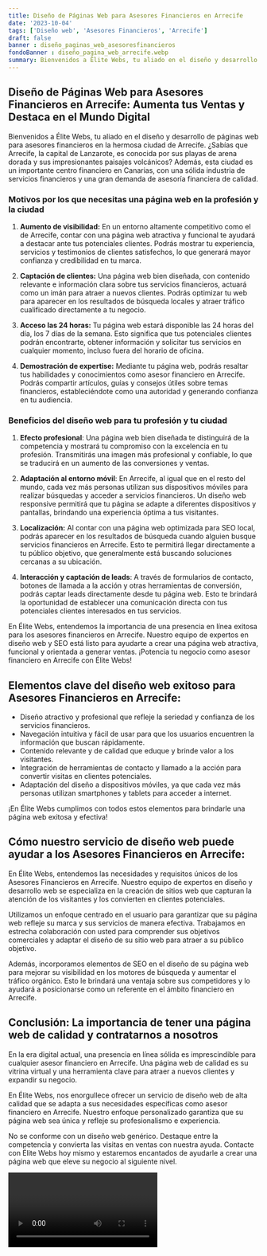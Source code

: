```yaml
---
title: Diseño de Páginas Web para Asesores Financieros en Arrecife
date: '2023-10-04'
tags: ['Diseño web', 'Asesores Financieros', 'Arrecife']
draft: false
banner : diseño_paginas_web_asesoresfinancieros
fondoBanner : diseño_pagina_web_arrecife.webp
summary: Bienvenidos a Élite Webs, tu aliado en el diseño y desarrollo de páginas web para asesores financieros en la hermosa ciudad de Arrecife. ¿Sabías que Arrecife, la capital de Lanzarote, es conocida por sus playas de arena dorada y sus impresionantes paisajes volcánicos? Además, esta ciudad es un importante centro financiero en Canarias, con una sólida industria de servicios financieros y una gran demanda de asesoría financiera de calidad.
---
```


## Diseño de Páginas Web para Asesores Financieros en Arrecife: Aumenta tus Ventas y Destaca en el Mundo Digital

Bienvenidos a Élite Webs, tu aliado en el diseño y desarrollo de páginas web para asesores financieros en la hermosa ciudad de Arrecife. ¿Sabías que Arrecife, la capital de Lanzarote, es conocida por sus playas de arena dorada y sus impresionantes paisajes volcánicos? Además, esta ciudad es un importante centro financiero en Canarias, con una sólida industria de servicios financieros y una gran demanda de asesoría financiera de calidad.

### Motivos por los que necesitas una página web en la profesión y la ciudad

1. **Aumento de visibilidad:** En un entorno altamente competitivo como el de Arrecife, contar con una página web atractiva y funcional te ayudará a destacar ante tus potenciales clientes. Podrás mostrar tu experiencia, servicios y testimonios de clientes satisfechos, lo que generará mayor confianza y credibilidad en tu marca.

2. **Captación de clientes:** Una página web bien diseñada, con contenido relevante e información clara sobre tus servicios financieros, actuará como un imán para atraer a nuevos clientes. Podrás optimizar tu web para aparecer en los resultados de búsqueda locales y atraer tráfico cualificado directamente a tu negocio.

3. **Acceso las 24 horas:** Tu página web estará disponible las 24 horas del día, los 7 días de la semana. Esto significa que tus potenciales clientes podrán encontrarte, obtener información y solicitar tus servicios en cualquier momento, incluso fuera del horario de oficina.

4. **Demostración de expertise:** Mediante tu página web, podrás resaltar tus habilidades y conocimientos como asesor financiero en Arrecife. Podrás compartir artículos, guías y consejos útiles sobre temas financieros, estableciéndote como una autoridad y generando confianza en tu audiencia.

### Beneficios del diseño web para tu profesión y tu ciudad

1. **Efecto profesional**: Una página web bien diseñada te distinguirá de la competencia y mostrará tu compromiso con la excelencia en tu profesión. Transmitirás una imagen más profesional y confiable, lo que se traducirá en un aumento de las conversiones y ventas.

2. **Adaptación al entorno móvil**: En Arrecife, al igual que en el resto del mundo, cada vez más personas utilizan sus dispositivos móviles para realizar búsquedas y acceder a servicios financieros. Un diseño web responsive permitirá que tu página se adapte a diferentes dispositivos y pantallas, brindando una experiencia óptima a tus visitantes.

3. **Localización:** Al contar con una página web optimizada para SEO local, podrás aparecer en los resultados de búsqueda cuando alguien busque servicios financieros en Arrecife. Esto te permitirá llegar directamente a tu público objetivo, que generalmente está buscando soluciones cercanas a su ubicación.

4. **Interacción y captación de leads**: A través de formularios de contacto, botones de llamada a la acción y otras herramientas de conversión, podrás captar leads directamente desde tu página web. Esto te brindará la oportunidad de establecer una comunicación directa con tus potenciales clientes interesados en tus servicios.

En Élite Webs, entendemos la importancia de una presencia en línea exitosa para los asesores financieros en Arrecife. Nuestro equipo de expertos en diseño web y SEO está listo para ayudarte a crear una página web atractiva, funcional y orientada a generar ventas. ¡Potencia tu negocio como asesor financiero en Arrecife con Élite Webs!

<GifSeo />

<Cta />

## Elementos clave del diseño web exitoso para Asesores Financieros en Arrecife:

- Diseño atractivo y profesional que refleje la seriedad y confianza de los servicios financieros.
- Navegación intuitiva y fácil de usar para que los usuarios encuentren la información que buscan rápidamente.
- Contenido relevante y de calidad que eduque y brinde valor a los visitantes.
- Integración de herramientas de contacto y llamado a la acción para convertir visitas en clientes potenciales.
- Adaptación del diseño a dispositivos móviles, ya que cada vez más personas utilizan smartphones y tablets para acceder a internet.

¡En Élite Webs cumplimos con todos estos elementos para brindarle una página web exitosa y efectiva!

## Cómo nuestro servicio de diseño web puede ayudar a los Asesores Financieros en Arrecife:

En Élite Webs, entendemos las necesidades y requisitos únicos de los Asesores Financieros en Arrecife. Nuestro equipo de expertos en diseño y desarrollo web se especializa en la creación de sitios web que capturan la atención de los visitantes y los convierten en clientes potenciales.

Utilizamos un enfoque centrado en el usuario para garantizar que su página web refleje su marca y sus servicios de manera efectiva. Trabajamos en estrecha colaboración con usted para comprender sus objetivos comerciales y adaptar el diseño de su sitio web para atraer a su público objetivo.

Además, incorporamos elementos de SEO en el diseño de su página web para mejorar su visibilidad en los motores de búsqueda y aumentar el tráfico orgánico. Esto le brindará una ventaja sobre sus competidores y lo ayudará a posicionarse como un referente en el ámbito financiero en Arrecife.

## Conclusión: La importancia de tener una página web de calidad y contratarnos a nosotros

En la era digital actual, una presencia en línea sólida es imprescindible para cualquier asesor financiero en Arrecife. Una página web de calidad es su vitrina virtual y una herramienta clave para atraer a nuevos clientes y expandir su negocio.

En Élite Webs, nos enorgullece ofrecer un servicio de diseño web de alta calidad que se adapta a sus necesidades específicas como asesor financiero en Arrecife. Nuestro enfoque personalizado garantiza que su página web sea única y refleje su profesionalismo e experiencia.

No se conforme con un diseño web genérico. Destaque entre la competencia y convierta las visitas en ventas con nuestra ayuda. Contacte con Élite Webs hoy mismo y estaremos encantados de ayudarle a crear una página web que eleve su negocio al siguiente nivel.

<Video />

<CtaBot job='Asesores Financieros' city='Arrecife'/>

<Gmaps query='Arrecife+españa+maps' />